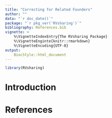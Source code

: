 ```yaml
---
title: "Correcting for Related Founders"
author: ""
data: "`r doc_date()`"
package: "`r pkg_ver('RVsharing')`"
bibliography: References.bib
vignette: >
    %\VignetteIndexEntry{The RVsharing Package}
    %\VignetteEnginte{knitr::rmarkdown}
    %\VignetteEncoding{UTF-8}
output:
    BiocStyle::html_document
---
```


```r
library(RVsharing)
```

# Introduction 

# References
